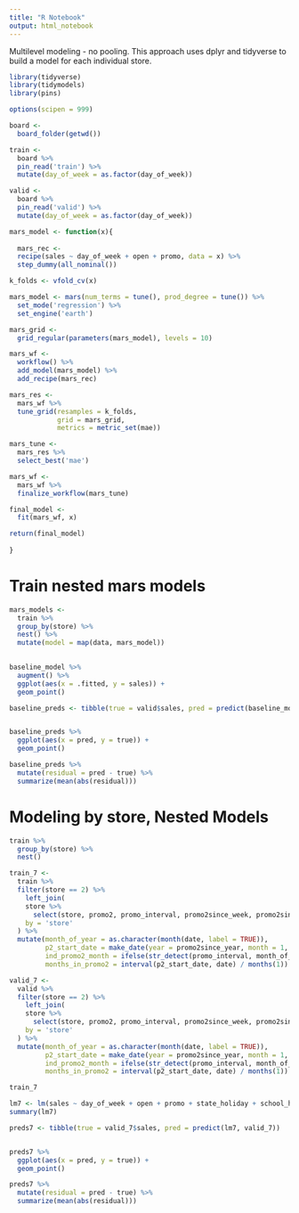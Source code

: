 ```yaml
---
title: "R Notebook"
output: html_notebook
---
```



Multilevel modeling - no pooling. 
This approach uses dplyr and tidyverse to build a model for each individual store. 


```r
library(tidyverse)
library(tidymodels)
library(pins)

options(scipen = 999)

```


```r

board <-
  board_folder(getwd())

train <- 
  board %>% 
  pin_read('train') %>% 
  mutate(day_of_week = as.factor(day_of_week))

valid <-
  board %>% 
  pin_read('valid') %>% 
  mutate(day_of_week = as.factor(day_of_week))
```





```r

mars_model <- function(x){
 
  mars_rec <- 
  recipe(sales ~ day_of_week + open + promo, data = x) %>% 
  step_dummy(all_nominal())

k_folds <- vfold_cv(x)

mars_model <- mars(num_terms = tune(), prod_degree = tune()) %>% 
  set_mode('regression') %>% 
  set_engine('earth')

mars_grid <-
  grid_regular(parameters(mars_model), levels = 10)

mars_wf <-
  workflow() %>% 
  add_model(mars_model) %>% 
  add_recipe(mars_rec) 

mars_res <-
  mars_wf %>% 
  tune_grid(resamples = k_folds,
            grid = mars_grid,
            metrics = metric_set(mae))

mars_tune <-
  mars_res %>% 
  select_best('mae')

mars_wf <-
  mars_wf %>% 
  finalize_workflow(mars_tune) 

final_model <-
  fit(mars_wf, x)

return(final_model)
  
}

```





# Train nested mars models
```r
mars_models <-
  train %>% 
  group_by(store) %>% 
  nest() %>% 
  mutate(model = map(data, mars_model))
  
```



```r
baseline_model %>% 
  augment() %>% 
  ggplot(aes(x = .fitted, y = sales)) +
  geom_point()
```



```r
baseline_preds <- tibble(true = valid$sales, pred = predict(baseline_model, valid))


baseline_preds %>% 
  ggplot(aes(x = pred, y = true)) +
  geom_point()
```

```r
baseline_preds %>% 
  mutate(residual = pred - true) %>% 
  summarize(mean(abs(residual)))
```


# Modeling by store, Nested Models


```r
train %>% 
  group_by(store) %>% 
  nest()
```





```r
train_7 <-
  train %>% 
  filter(store == 2) %>% 
    left_join(
    store %>% 
      select(store, promo2, promo_interval, promo2since_week, promo2since_year),
    by = 'store'
  ) %>% 
  mutate(month_of_year = as.character(month(date, label = TRUE)),
         p2_start_date = make_date(year = promo2since_year, month = 1, day = 1) + weeks(promo2since_week),
         ind_promo2_month = ifelse(str_detect(promo_interval, month_of_year) & date >= p2_start_date, 1, 0),
         months_in_promo2 = interval(p2_start_date, date) / months(1))

valid_7 <-
  valid %>% 
  filter(store == 2) %>% 
    left_join(
    store %>% 
      select(store, promo2, promo_interval, promo2since_week, promo2since_year),
    by = 'store'
  ) %>% 
  mutate(month_of_year = as.character(month(date, label = TRUE)),
         p2_start_date = make_date(year = promo2since_year, month = 1, day = 1) + weeks(promo2since_week),
         ind_promo2_month = ifelse(str_detect(promo_interval, month_of_year) & date >= p2_start_date, 1, 0),
         months_in_promo2 = interval(p2_start_date, date) / months(1))

train_7
```

```r
lm7 <- lm(sales ~ day_of_week + open + promo + state_holiday + school_holiday + ind_promo2_month + months_in_promo2, data = train_7)
summary(lm7)
```

```r
preds7 <- tibble(true = valid_7$sales, pred = predict(lm7, valid_7))


preds7 %>% 
  ggplot(aes(x = pred, y = true)) +
  geom_point()
```

```r
preds7 %>% 
  mutate(residual = pred - true) %>% 
  summarize(mean(abs(residual)))
```



